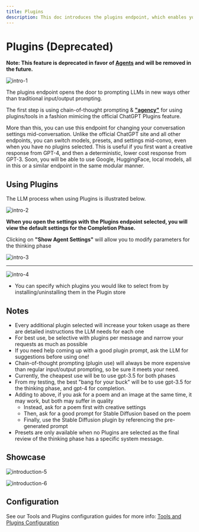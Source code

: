 ```yaml
---
title: Plugins
description: This doc introduces the plugins endpoint, which enables you to use different LLMs and tools with more flexibility and control. You can change your settings and plugins on the fly, and use plugins to access various sources of information and assistance.
---
```

# Plugins (Deprecated)

**Note: This feature is deprecated in favor of [Agents](/docs/features/agents) and will be removed in the future.**

![intro-1](https://github.com/danny-avila/LibreChat/assets/32828263/7db788a5-2173-4115-b34b-43ea132dae69)


The plugins endpoint opens the door to prompting LLMs in new ways other than traditional input/output prompting.

The first step is using chain-of-thought prompting & **["agency"](https://zapier.com/blog/ai-agent/)** for using plugins/tools in a fashion mimicing the official ChatGPT Plugins feature.

More than this, you can use this endpoint for changing your conversation settings mid-conversation. Unlike the official ChatGPT site and all other endpoints, you can switch models, presets, and settings mid-convo, even when you have no plugins selected. This is useful if you first want a creative response from GPT-4, and then a deterministic, lower cost response from GPT-3. Soon, you will be able to use Google, HuggingFace, local models, all in this or a similar endpoint in the same modular manner.

## Using Plugins 

The LLM process when using Plugins is illustrated below.

![intro-2](https://github.com/danny-avila/LibreChat/assets/32828263/789406e1-7345-43d2-823b-8aed0588bb78)

**When you open the settings with the Plugins endpoint selected, you will view the default settings for the Completion Phase.**

Clicking on **"Show Agent Settings"** will allow you to modify parameters for the thinking phase

![intro-3](https://github.com/danny-avila/LibreChat/assets/32828263/d9a43517-5b35-4786-a126-0adf62b5b087)

---

![intro-4](https://github.com/danny-avila/LibreChat/assets/32828263/12a51feb-c030-4cf0-8429-16360270988d)

- You can specify which plugins you would like to select from by installing/uninstalling them in the Plugin store

## Notes
- Every additional plugin selected will increase your token usage as there are detailed instructions the LLM needs for each one
- For best use, be selective with plugins per message and narrow your requests as much as possible
- If you need help coming up with a good plugin prompt, ask the LLM for suggestions before using one!
- Chain-of-thought prompting (plugin use) will always be more expensive than regular input/output prompting, so be sure it meets your need.
- Currently, the cheapest use will be to use gpt-3.5 for both phases
- From my testing, the best "bang for your buck" will be to use gpt-3.5 for the thinking phase, and gpt-4 for completion.
- Adding to above, if you ask for a poem and an image at the same time, it may work, but both may suffer in quality
  - Instead, ask for a poem first with creative settings
  - Then, ask for a good prompt for Stable Diffusion based on the poem
  - Finally, use the Stable Diffusion plugin by referencing the pre-generated prompt
- Presets are only available when no Plugins are selected as the final review of the thinking phase has a specific system message.

## Showcase

![introduction-5](https://github.com/danny-avila/LibreChat/assets/32828263/40cd1989-437f-49bb-9055-010e3efc468b)

![introduction-6](https://github.com/danny-avila/LibreChat/assets/32828263/b009a094-7311-45fb-a7ea-f5010f32ec45)

## Configuration

See our Tools and Plugins configuration guides for more info: [Tools and Plugins Configuration](/docs/configuration/tools)
